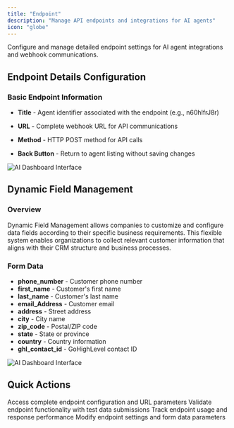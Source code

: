 ```yaml
---
title: "Endpoint"
description: "Manage API endpoints and integrations for AI agents"
icon: "globe"
---
```


Configure and manage detailed endpoint settings for AI agent integrations and webhook communications.

## Endpoint Details Configuration

### Basic Endpoint Information
- **Title** - Agent identifier associated with the endpoint (e.g., n60hIfrJ8r)
- **URL** - Complete webhook URL for API communications
  
- **Method** - HTTP POST method for API calls
- **Back Button** - Return to agent listing without saving changes

![AI Dashboard Interface](/images/ai/dashbaord-agent-endpoint.png)

## Dynamic Field Management

### Overview
Dynamic Field Management allows companies to customize and configure data fields according to their specific business requirements. This flexible system enables organizations to collect relevant customer information that aligns with their CRM structure and business processes.



### Form Data
- **phone_number** - Customer phone number
- **first_name** - Customer's first name  
- **last_name** - Customer's last name
- **email_Address** - Customer email
- **address** - Street address
- **city** - City name
- **zip_code** - Postal/ZIP code
- **state** - State or province
- **country** - Country information
- **ghl_contact_id** - GoHighLevel contact ID



![AI Dashboard Interface](/images/ai/dashbaord-agent-endpointform.png)
## Quick Actions

<CardGroup cols={2}>
  <Card title="View Endpoint Details" icon="eye">
    Access complete endpoint configuration and URL parameters
  </Card>
  <Card title="Test Endpoint" icon="play">
    Validate endpoint functionality with test data submissions
  </Card>
  <Card title="Monitor Activity" icon="activity">
    Track endpoint usage and response performance
  </Card>
  <Card title="Update Configuration" icon="gear">
    Modify endpoint settings and form data parameters
  </Card>
</CardGroup> 
